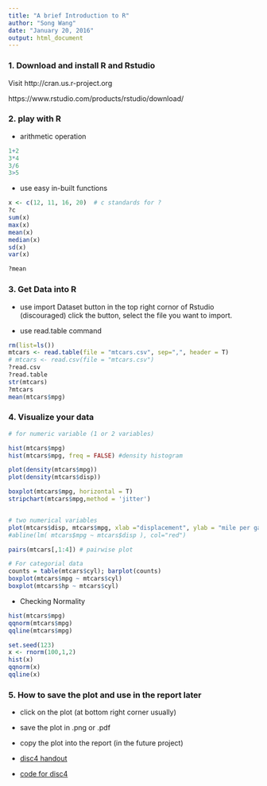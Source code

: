 ```yaml
---
title: "A brief Introduction to R"
author: "Song Wang"
date: "January 20, 2016"
output: html_document
---
```


### 1. Download and install R and Rstudio
Visit http://cran.us.r-project.org

https://www.rstudio.com/products/rstudio/download/

### 2. play with R 
- arithmetic operation 
```r
1+2
3*4
3/6
3>5
```
- use easy in-built functions 
```r
x <- c(12, 11, 16, 20)  # c standards for ?
?c
sum(x) 
max(x)
mean(x)
median(x)
sd(x)
var(x)

?mean
```

### 3. Get Data into R

- use import Dataset button in the top right cornor of Rstudio (discouraged)
 click the button, select the file you want to import.

- use read.table command
```r
rm(list=ls())
mtcars <- read.table(file = "mtcars.csv", sep=",", header = T)  
# mtcars <- read.csv(file = "mtcars.csv")
?read.csv
?read.table
str(mtcars)
?mtcars
mean(mtcars$mpg)
```




### 4. Visualize your data 
```r
# for numeric variable (1 or 2 variables)

hist(mtcars$mpg)
hist(mtcars$mpg, freq = FALSE) #density histogram

plot(density(mtcars$mpg))
plot(density(mtcars$disp))

boxplot(mtcars$mpg, horizontal = T)
stripchart(mtcars$mpg,method = 'jitter')


# two numerical variables
plot(mtcars$disp, mtcars$mpg, xlab ="displacement", ylab = "mile per gallon", main = "mpg vs. disp") # scatter plot
#abline(lm( mtcars$mpg ~ mtcars$disp ), col="red")

pairs(mtcars[,1:4]) # pairwise plot

# For categorial data 
counts = table(mtcars$cyl); barplot(counts)
boxplot(mtcars$mpg ~ mtcars$cyl)
boxplot(mtcars$hp ~ mtcars$cyl)
```


- Checking Normality 
```r
hist(mtcars$mpg)
qqnorm(mtcars$mpg)
qqline(mtcars$mpg)

set.seed(123)
x <- rnorm(100,1,2)
hist(x)
qqnorm(x)
qqline(x)
```


### 5. How to save the plot and use in the report later
- click on the plot (at bottom right corner usually) 
- save the plot in .png or .pdf
- copy the plot into the report (in the future project)


- [disc4 handout](disc4.pdf)
- [code for disc4](disc4.R)

